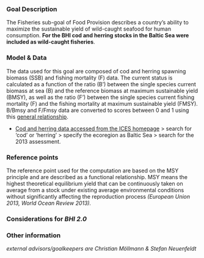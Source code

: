 
### Goal Description

The Fisheries sub-goal of Food Provision describes a country's ability to maximize the sustainable yield of wild-caught seafood for human consumption. **For the BHI cod and herring stocks in the Baltic Sea were included as wild-caught fisheries**. 


### Model & Data

The data used for this goal are composed of cod and herring spawning biomass (SSB) and fishing mortality (F) data. The current status is calculated as a function of the ratio (B’) between the single species current biomass at sea (B) and the reference biomass at maximum sustainable yield (BMSY), as well as the ratio (F’) between the single species current fishing mortality (F) and the fishing mortality at maximum sustainable yield (FMSY). B/Bmsy and F/Fmsy data are converted to scores between 0 and 1 using this [general relationship](https://github.com/OHI-Science/bhi/blob/draft/baltic2015/prep/FIS/ffms%3By_bbmsy_2_score.png).


- [Cod and herring data accessed from the ICES homepage](http://www.ices.dk/marine-data/tools/Pages/stock-assessment-graphs.aspx) > search for 'cod' or 'herring' > specify the ecoregion as Baltic Sea > search for the 2013 assessment. 

### Reference points

The reference point used for the computation are based on the MSY principle and are described as a functional relationship. MSY means the highest theoretical equilibrium yield that can be continuously taken on average from a stock under existing average environmental conditions without significantly affecting the reproduction process *(European Union 2013, World Ocean Review 2013).* 


### Considerations for *BHI 2.0*

### Other information

*external advisors/goalkeepers are Christian Möllmann & Stefan Neuenfeldt*
